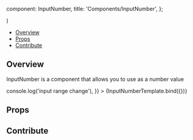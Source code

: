 
  component: InputNumber,
  title: 'Components/InputNumber',
};

<Meta title="Components/InputNumber" component={InputNumber} />

  <div className="w-16">
    <InputNumber {...args} />
  </div>
)

<Heading title="InputNumber" componentRelativePath="InputNumber/InputNumber.tsx" />

- [Overview](#overview)
- [Props](#props)
- [Contribute](#contribute)

## Overview

InputNumber is a component that allows you to use as a number value

<Canvas>
  <Story
    name="Overview"
    args={{
      step: 1,
      value: 3,
      size: 'sm',
      onChange: () => console.log('input range change'),
    }}
  >
    {InputNumberTemplate.bind({})}
  </Story>
</Canvas>

## Props

<ArgsTable of={InputNumber} />

## Contribute

<Footer componentRelativePath="InputNumber/__stories__/InputNumber.stories.mdx" />
